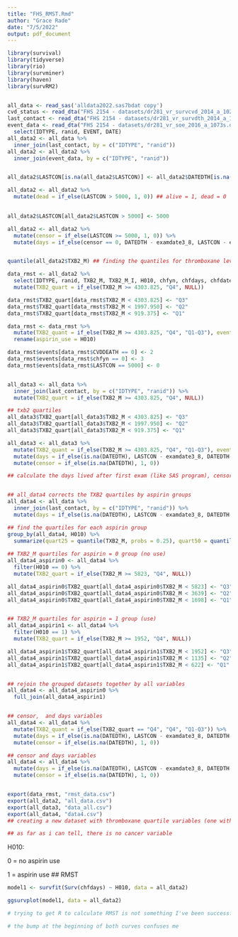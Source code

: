 ```yaml
---
title: "FHS_RMST.Rmd"
author: "Grace Rade"
date: "7/5/2022"
output: pdf_document
---
```

```r
library(survival)
library(tidyverse)
library(rio)
library(survminer)
library(haven)
library(survRM2)


all_data <- read_sas('alldata2022.sas7bdat copy')
cvd_status <- read_dta("FHS 2154 - datasets/dr281_vr_survcvd_2014_a_1023s.dta") %>% select(IDTYPE, ranid, cvd, chd, chf)
last_contact <- read_dta("FHS 2154 - datasets/dr281_vr_survdth_2014_a_1025s.dta")
event_data <- read_dta("FHS 2154 - datasets/dr281_vr_soe_2016_a_1073s.dta") %>% 
  select(IDTYPE, ranid, EVENT, DATE)
all_data2 <- all_data %>% 
  inner_join(last_contact, by = c("IDTYPE", "ranid")) 
all_data2 <- all_data2 %>% 
  inner_join(event_data, by = c("IDTYPE", "ranid"))


all_data2$LASTCON[is.na(all_data2$LASTCON)] <- all_data2$DATEDTH[is.na(all_data2$LASTCON)] ## replacing values of last contact with date of death when applicable

all_data2 <- all_data2 %>% 
  mutate(dead = if_else(LASTCON > 5000, 1, 0)) ## alive = 1, dead = 0
  

all_data2$LASTCON[all_data2$LASTCON > 5000] <- 5000

all_data2 <- all_data2 %>% 
  mutate(censor = if_else(LASTCON >= 5000, 1, 0)) %>% 
  mutate(days = if_else(censor == 0, DATEDTH - examdate3_8, LASTCON - examdate3_8))


quantile(all_data2$TXB2_M) ## finding the quantiles for thromboxane levels

data_rmst <- all_data2 %>% 
  select(IDTYPE, ranid, TXB2_M, TXB2_M_I, H010, chfyn, chfdays, chfdate, afibyn, afibdate, afibdays, miyn, midate, CVDDEATH, CHDDEATH, DATEDTH, LASTCON, dead, DATE, days, censor) %>% 
  mutate(TXB2_quart = if_else(TXB2_M >= 4303.825, "Q4", NULL))

data_rmst$TXB2_quart[data_rmst$TXB2_M < 4303.825] <- "Q3"
data_rmst$TXB2_quart[data_rmst$TXB2_M < 1997.950] <- "Q2"
data_rmst$TXB2_quart[data_rmst$TXB2_M < 919.375] <- "Q1"

data_rmst <- data_rmst %>% 
  mutate(TXB2_quant = if_else(TXB2_M >= 4303.825, "Q4", "Q1-Q3"), events = if_else(CHDDEATH == 0, 1, 0)) %>% 
  rename(aspirin_use = H010)

data_rmst$events[data_rmst$CVDDEATH == 0] <- 2
data_rmst$events[data_rmst$chfyn == 0] <- 3
data_rmst$events[data_rmst$LASTCON == 5000] <- 0


all_data3 <- all_data %>% 
  inner_join(last_contact, by = c("IDTYPE", "ranid")) %>% 
  mutate(TXB2_quart = if_else(TXB2_M >= 4303.825, "Q4", NULL))

## txb2 quartiles
all_data3$TXB2_quart[all_data3$TXB2_M < 4303.825] <- "Q3"
all_data3$TXB2_quart[all_data3$TXB2_M < 1997.950] <- "Q2"
all_data3$TXB2_quart[all_data3$TXB2_M < 919.375] <- "Q1"

all_data3 <- all_data3 %>% 
  mutate(TXB2_quant = if_else(TXB2_M >= 4303.825, "Q4", "Q1-Q3"), events = if_else(CHDDEATH == 0, 1, 0)) %>% 
  mutate(days = if_else(is.na(DATEDTH), LASTCON - examdate3_8, DATEDTH- examdate3_8)) %>% 
  mutate(censor = if_else(is.na(DATEDTH), 1, 0))

## calculate the days lived after first exam (like SAS program), censor variable 


## all_data4 corrects the TXB2 quartiles by aspirin groups
all_data4 <- all_data %>% 
  inner_join(last_contact, by = c("IDTYPE", "ranid")) %>% 
  mutate(days = if_else(is.na(DATEDTH), LASTCON - examdate3_8, DATEDTH- examdate3_8)) 

## find the quartiles for each aspirin group
group_by(all_data4, H010) %>% 
  summarize(quart25 = quantile(TXB2_M, probs = 0.25), quart50 = quantile(TXB2_M, probs = 0.5), quart75 = quantile(TXB2_M, probs = 0.75))
 
## TXB2_M quartiles for aspirin = 0 group (no use) 
all_data4_aspirin0 <- all_data4 %>% 
  filter(H010 == 0) %>% 
  mutate(TXB2_quart = if_else(TXB2_M >= 5823, "Q4", NULL))

all_data4_aspirin0$TXB2_quart[all_data4_aspirin0$TXB2_M < 5823] <- "Q3"
all_data4_aspirin0$TXB2_quart[all_data4_aspirin0$TXB2_M < 3639] <- "Q2"
all_data4_aspirin0$TXB2_quart[all_data4_aspirin0$TXB2_M < 1698] <- "Q1"


## TXB2_M quartiles for aspirin = 1 group (use)
all_data4_aspirin1 <- all_data4 %>% 
  filter(H010 == 1) %>% 
  mutate(TXB2_quart = if_else(TXB2_M >= 1952, "Q4", NULL))

all_data4_aspirin1$TXB2_quart[all_data4_aspirin1$TXB2_M < 1952] <- "Q3"
all_data4_aspirin1$TXB2_quart[all_data4_aspirin1$TXB2_M < 1135] <- "Q2"
all_data4_aspirin1$TXB2_quart[all_data4_aspirin1$TXB2_M < 622] <- "Q1"


## rejoin the grouped datasets together by all variables
all_data4 <- all_data4_aspirin0 %>% 
  full_join(all_data4_aspirin1) 


## censor,  and days variables
all_data4 <- all_data4 %>% 
  mutate(TXB2_quant = if_else(TXB2_quart == "Q4", "Q4", "Q1-Q3")) %>% 
  mutate(days = if_else(is.na(DATEDTH), LASTCON - examdate3_8, DATEDTH- examdate3_8)) %>% 
  mutate(censor = if_else(is.na(DATEDTH), 1, 0)) 

## censor and days variables
all_data4 <- all_data4 %>% 
  mutate(days = if_else(is.na(DATEDTH), LASTCON - examdate3_8, DATEDTH- examdate3_8)) %>% 
  mutate(censor = if_else(is.na(DATEDTH), 1, 0))


export(data_rmst, "rmst_data.csv")
export(all_data2, "all_data.csv")
export(all_data3, "data_all.csv")
export(all_data4, "data4.csv")
## creating a new dataset with thromboxane quartile variables (one with categories of all 4 quartiles, one with categories 'q4' or 'q1-q3'), and a event categorical variable (assumed that in the cvdyn/chdyn variables that occurrence is categorized as 1) 

## as far as i can tell, there is no cancer variable
```

H010:

0 = no aspirin use

1 = aspirin use
## RMST
```r
model1 <- survfit(Surv(chfdays) ~ H010, data = all_data2)

ggsurvplot(model1, data = all_data2)

# trying to get R to calculate RMST is not something I've been successful at, disregard this curve

# the bump at the beginning of both curves confuses me
```


